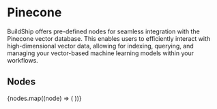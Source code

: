 
# Pinecone

BuildShip offers pre-defined nodes for seamless integration with the Pinecone vector database. This enables users to
efficiently interact with high-dimensional vector data, allowing for indexing, querying, and managing your vector-based
machine learning models within your workflows.

## Nodes

<Cards num={3}>
  {nodes.map((node) => (
    <NodeCard
      key={node.meta.id}
      title={node.meta.name}
      image={node.meta.icon.url}
      href={`/showcase/pinecone/${node.meta.id}`}
    />
  ))}
</Cards>
